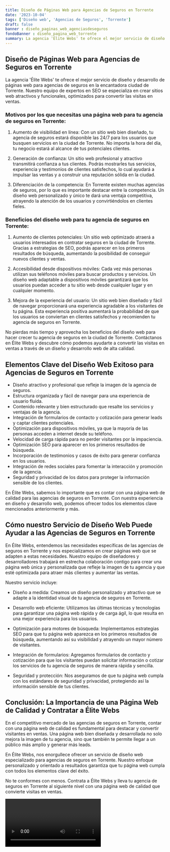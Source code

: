 ```yaml
---
title: Diseño de Páginas Web para Agencias de Seguros en Torrente
date: '2023-10-04'
tags: ['Diseño web', 'Agencias de Seguros', 'Torrente']
draft: false
banner : diseño_paginas_web_agenciasdeseguros
fondoBanner : diseño_pagina_web_torrente
summary: La agencia 'Élite Webs' te ofrece el mejor servicio de diseño y desarrollo de páginas web para agencias de seguros en la encantadora ciudad de Torrente. Nuestro equipo de expertos en SEO se especializa en crear sitios web atractivos y funcionales, optimizados para convertir las visitas en ventas. 
---
```


## Diseño de Páginas Web para Agencias de Seguros en Torrente

La agencia 'Élite Webs' te ofrece el mejor servicio de diseño y desarrollo de páginas web para agencias de seguros en la encantadora ciudad de Torrente. Nuestro equipo de expertos en SEO se especializa en crear sitios web atractivos y funcionales, optimizados para convertir las visitas en ventas. 

### Motivos por los que necesitas una página web para tu agencia de seguros en Torrente:

1. Aumento de visibilidad en línea: Con un sitio web bien diseñado, tu agencia de seguros estará disponible las 24/7 para los usuarios que busquen servicios en la ciudad de Torrente. No importa la hora del día, tu negocio estará al alcance de tus potenciales clientes.

2. Generación de confianza: Un sitio web profesional y atractivo transmitirá confianza a tus clientes. Podrás mostrarles tus servicios, experiencia y testimonios de clientes satisfechos, lo cual ayudará a impulsar las ventas y a construir una reputación sólida en la ciudad.

3. Diferenciación de la competencia: En Torrente existen muchas agencias de seguros, por lo que es importante destacar entre la competencia. Un diseño web personalizado y único te dará una ventaja competitiva, atrayendo la atención de los usuarios y convirtiéndolos en clientes fieles.

### Beneficios del diseño web para tu agencia de seguros en Torrente:

1. Aumento de clientes potenciales: Un sitio web optimizado atraerá a usuarios interesados en contratar seguros en la ciudad de Torrente. Gracias a estrategias de SEO, podrás aparecer en los primeros resultados de búsqueda, aumentando la posibilidad de conseguir nuevos clientes y ventas.

2. Accesibilidad desde dispositivos móviles: Cada vez más personas utilizan sus teléfonos móviles para buscar productos y servicios. Un diseño web adaptable a dispositivos móviles garantizará que los usuarios puedan acceder a tu sitio web desde cualquier lugar y en cualquier momento.

3. Mejora de la experiencia del usuario: Un sitio web bien diseñado y fácil de navegar proporcionará una experiencia agradable a los visitantes de tu página. Esta experiencia positiva aumentará la probabilidad de que los usuarios se conviertan en clientes satisfechos y recomienden tu agencia de seguros en Torrente.

No pierdas más tiempo y aprovecha los beneficios del diseño web para hacer crecer tu agencia de seguros en la ciudad de Torrente. Contáctanos en Élite Webs y descubre cómo podemos ayudarte a convertir las visitas en ventas a través de un diseño y desarrollo web de alta calidad.

<GifSeo />

<Cta />

## Elementos Clave del Diseño Web Exitoso para Agencias de Seguros en Torrente

- Diseño atractivo y profesional que refleje la imagen de la agencia de seguros.
- Estructura organizada y fácil de navegar para una experiencia de usuario fluida.
- Contenido relevante y bien estructurado que resalte los servicios y ventajas de la agencia.
- Integración de formularios de contacto y cotización para generar leads y captar clientes potenciales.
- Optimización para dispositivos móviles, ya que la mayoría de las personas acceden a internet desde su teléfono.
- Velocidad de carga rápida para no perder visitantes por la impaciencia.
- Optimización SEO para aparecer en los primeros resultados de búsqueda.
- Incorporación de testimonios y casos de éxito para generar confianza en los usuarios.
- Integración de redes sociales para fomentar la interacción y promoción de la agencia.
- Seguridad y privacidad de los datos para proteger la información sensible de los clientes.

En Élite Webs, sabemos lo importante que es contar con una página web de calidad para las agencias de seguros en Torrente. Con nuestra experiencia en diseño y desarrollo web, podemos ofrecer todos los elementos clave mencionados anteriormente y más.

## Cómo nuestro Servicio de Diseño Web Puede Ayudar a las Agencias de Seguros en Torrente

En Élite Webs, entendemos las necesidades específicas de las agencias de seguros en Torrente y nos especializamos en crear páginas web que se adapten a estas necesidades. Nuestro equipo de diseñadores y desarrolladores trabajará en estrecha colaboración contigo para crear una página web única y personalizada que refleje la imagen de tu agencia y que esté optimizada para atraer más clientes y aumentar las ventas.

Nuestro servicio incluye:

- Diseño a medida: Creamos un diseño personalizado y atractivo que se adapte a la identidad visual de tu agencia de seguros en Torrente.

- Desarrollo web eficiente: Utilizamos las últimas técnicas y tecnologías para garantizar una página web rápida y de carga ágil, lo que resulta en una mejor experiencia para los usuarios.

- Optimización para motores de búsqueda: Implementamos estrategias SEO para que tu página web aparezca en los primeros resultados de búsqueda, aumentando así su visibilidad y atrayendo un mayor número de visitantes.

- Integración de formularios: Agregamos formularios de contacto y cotización para que los visitantes puedan solicitar información o cotizar los servicios de tu agencia de seguros de manera rápida y sencilla.

- Seguridad y protección: Nos aseguramos de que tu página web cumpla con los estándares de seguridad y privacidad, protegiendo así la información sensible de tus clientes.

## Conclusión: La Importancia de una Página Web de Calidad y Contratar a Élite Webs

En el competitivo mercado de las agencias de seguros en Torrente, contar con una página web de calidad es fundamental para destacar y convertir visitantes en ventas. Una página web bien diseñada y desarrollada no solo mejora la imagen de tu agencia, sino que también te permite llegar a un público más amplio y generar más leads.

En Élite Webs, nos enorgullece ofrecer un servicio de diseño web especializado para agencias de seguros en Torrente. Nuestro enfoque personalizado y orientado a resultados garantiza que tu página web cumpla con todos los elementos clave del éxito.

No te conformes con menos. Contrata a Élite Webs y lleva tu agencia de seguros en Torrente al siguiente nivel con una página web de calidad que convierte visitas en ventas.

<Video />

<CtaBot job='Agencias de Seguros' city='Torrente'/>

<Gmaps query='Torrente+españa+maps' />